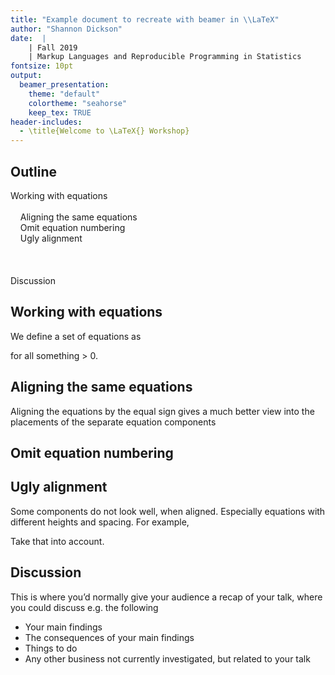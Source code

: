 ```yaml
---
title: "Example document to recreate with beamer in \\LaTeX"
author: "Shannon Dickson"
date:  |
    | Fall 2019
    | Markup Languages and Reproducible Programming in Statistics
fontsize: 10pt
output: 
  beamer_presentation:
    theme: "default"
    colortheme: "seahorse"
    keep_tex: TRUE
header-includes:
  - \title{Welcome to \LaTeX{} Workshop}
---
```


## Outline

Working with equations\
\
\ \ \ \ Aligning the same equations\
\ \ \ \ Omit equation numbering\
\ \ \ \ Ugly alignment\
\
\
\
Discussion

## Working with equations

We define a set of equations as

\begin{gather}
a = b + c^2,\\
a - c^2 = b,\\
\textrm{left side} = \textrm{right side},\\
\textrm{left side} + \textrm{something} \geq \textrm{right side}, 
\end{gather} 

for all something > 0.

## Aligning the same equations

Aligning the equations by the equal sign gives a much better view into the placements
of the separate equation components

\begin{align} 
a &= b + c^2,\\
a - c^2 &= b,\\
\textrm{left side} &= \textrm{right side},\\
\textrm{left side} + \textrm{something} &\geq \textrm{right side},
\end{align}

## Omit equation numbering

\begin{align*} 
a &= b + c^2\\
a - c^2 &= b\\
\textrm{left side} &= \textrm{right side}\\
\textrm{left side} + \textrm{something} &\geq \textrm{right side}
\end{align*}

## Ugly alignment

Some components do not look well, when aligned. Especially equations with different
heights and spacing. For example,

\begin{align} 
E = mc^2, \\
m =  \frac{E}{c^2}, \\
c =  \sqrt{\frac{E}{m}}, \\
\end{align}

Take that into account. 

## Discussion

This is where you’d normally give your audience a recap of your talk, where you could
discuss e.g. the following

- Your main findings
- The consequences of your main findings
- Things to do
- Any other business not currently investigated, but related to your talk